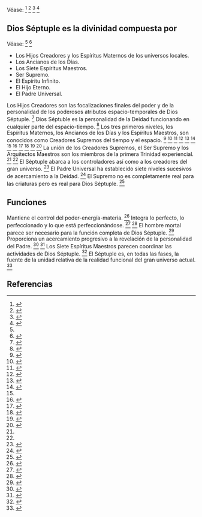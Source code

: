 Véase: <ref name="n0">{{lib|LU|0|8}}</ref> <ref name="n1">{{lib|LU|56|5|3}}</ref> <ref name="n2">{{lib|LU|56|6|1}}</ref> <ref name="n3">{{lib|LU|116|2}}</ref> 



== {{anchor|Dios_Séptuple_es_la_divinidad_compuesta_por}} Dios Séptuple es la divinidad compuesta por ==

Véase: <ref name="n1"/> <ref name="n4">{{lib|LU|116|2|4-11}}</ref> 

* Los Hijos Creadores y los Espíritus Maternos de los universos locales. 
* Los Ancianos de los Días. 
* Los Siete Espíritus Maestros. 
* Ser Supremo. 
* El Espíritu Infinito. 
* El Hijo Eterno. 
* El Padre Universal. 
Los Hijos Creadores son las focalizaciones finales del poder y de la personalidad de los poderosos atributos espacio-temporales de Dios Séptuple. <ref name="n5">{{lib|LU|33|1|3}}</ref> Dios Séptuble es la personalidad de la Deidad funcionando en cualquier parte del espacio-tiempo. <ref name="n6">{{lib|LU|0|2|16}}</ref> Los tres primeros niveles, los Espíritus Maternos, los Ancianos de los Días y los Espíritus Maestros, son conocidos como Creadores Supremos del tiempo y el espacio. <ref name="n7">{{lib|LU|31|9|14}}</ref> <ref name="n8">{{lib|LU|36|6|7}}</ref> <ref name="n9">{{lib|LU|56|6|1-2}}</ref> <ref name="n10">{{lib|LU|106|3|2}}</ref> <ref name="n11">{{lib|LU|106|5|2}}</ref> <ref name="n12">{{lib|LU|115|4|7}}</ref> <ref name="n3"/> <ref name="n13">{{lib|LU|116|4|2}}</ref> <ref name="n14">{{lib|LU|117|1|2}}</ref> <ref name="n15">{{lib|LU|117|3|7}}</ref> <ref name="n16">{{lib|LU|118|0|9}}</ref> <ref name="n17">{{lib|LU|118|4|7}}</ref> La unión de los Creadores Supremos, el Ser Supremo y los Arquitectos Maestros son los miembros de la primera Trinidad experiencial. <ref name="n7"/> <ref name="n10"/> El Séptuple abarca a los controladores así como a los creadores del gran universo. <ref name="n18">{{lib|LU|116|5|1-9}}</ref> El Padre Universal ha establecido siete niveles sucesivos de acercamiento a la Deidad. <ref name="n19">{{lib|LU|0|8|1-8}}</ref> El Supremo no es completamente real para las criaturas pero es real para Dios Séptuple. <ref name="n20">{{lib|LU|117|7|5}}</ref> 

== {{anchor|funciones}} Funciones ==

Mantiene el control del poder-energía-materia. <ref name="n21">{{lib|LU|42|2|14}}</ref> Integra lo perfecto, lo perfeccionado y lo que está perfeccionándose. <ref name="n22">{{lib|LU|105|6|5}}</ref> <ref name="n23">{{lib|LU|106|1|2-4}}</ref> El hombre mortal parece ser necesario para la función completa de Dios Séptuple. <ref name="n24">{{lib|LU|116|4|12}}</ref> Proporciona un acercamiento progresivo a la revelación de la personalidad del Padre. <ref name="n25">{{lib|LU|56|7|8}}</ref> <ref name="n26">{{lib|LU|105|7|17}}</ref> Los Siete Espíritus Maestros parecen coordinar las actividades de Dios Séptuple. <ref name="n27">{{lib|LU|17|8|3}}</ref> El Séptuple es, en todas las fases, la fuente de la unidad relativa de la realidad funcional del gran universo actual. <ref name="n28">{{lib|LU|106|1|4}}</ref> 

== Referencias ==

<references/>
